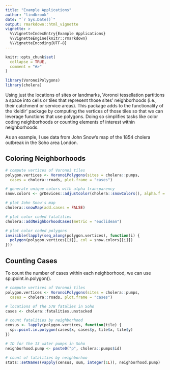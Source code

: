 ```yaml
---
title: "Example Applications"
author: "lindbrook"
date: "`r Sys.Date()`"
output: rmarkdown::html_vignette
vignette: >
  %\VignetteIndexEntry{Example Applications}
  %\VignetteEngine{knitr::rmarkdown}
  %\VignetteEncoding{UTF-8}
---
```


```r
knitr::opts_chunk$set(
  collapse = TRUE,
  comment = "#>"
)

library(VoronoiPolygons)
library(cholera)
```

Using just the locations of sites or landmarks, Voronoi tessellation partitions a space into cells or tiles that represent those sites' neighborhoods (i.e., their catchment or service areas). This package adds to the functionality of the 'deldir' package by computing the vertices of those tiles so that we can leverage functions that use polygons. Doing so simplifies tasks like color coding neighborhoods or counting elements of interest within neighborhoods.

As an example, I use data from John Snow's map of the 1854 cholera outbreak in the Soho area London.

## Coloring Neighborhoods

```r
# compute vertices of Voronoi tiles
polygon.vertices <- VoronoiPolygons(sites = cholera::pumps,
  cases = cholera::roads, plot.frame = "cases")

# generate unique colors with alpha transparency
snow.colors <- grDevices::adjustcolor(cholera::snowColors(), alpha.f = 1/3)

# plot John Snow's map
cholera::snowMap(add.cases = FALSE)

# plot color coded fatalities
cholera::addNeighborhoodCases(metric = "euclidean")

# plot color coded polygons
invisible(lapply(seq_along(polygon.vertices), function(i) {
  polygon(polygon.vertices[[i]], col = snow.colors[[i]])
}))
```

## Counting Cases

To count the number of cases within each neighborhood, we can use sp::point.in.polygon().

```r
# compute vertices of Voronoi tiles
polygon.vertices <- VoronoiPolygons(sites = cholera::pumps,
  cases = cholera::roads, plot.frame = "cases")

# locations of the 578 fatalies in Soho
cases <- cholera::fatalities.unstacked

# count fatalities by neighborhood
census <- lapply(polygon.vertices, function(tile) {
  sp::point.in.polygon(cases$x, cases$y, tile$x, tile$y)
})

# ID for the 13 water pumps in Soho
neighborhood.pump <- paste0("p", cholera::pumps$id)

# count of fatalities by neighborhoo
stats::setNames(vapply(census, sum, integer(1L)), neighborhood.pump)
```
